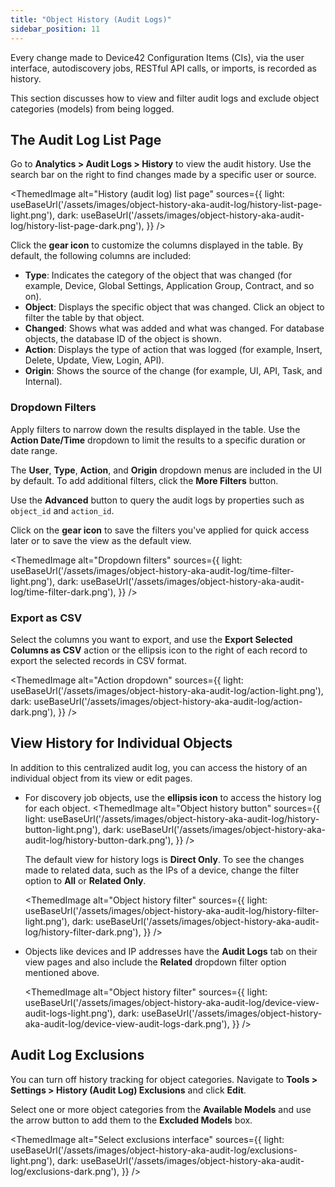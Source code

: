 ```yaml
---
title: "Object History (Audit Logs)"
sidebar_position: 11
---
```



Every change made to Device42 Configuration Items (CIs), via the user interface, autodiscovery jobs, RESTful API calls, or imports, is recorded as history. 

This section discusses how to view and filter audit logs and exclude object categories (models) from being logged. 

## The Audit Log List Page

Go to **Analytics > Audit Logs > History** to view the audit history. Use the search bar on the right to find changes made by a specific user or source. 

<ThemedImage
  alt="History (audit log) list page"
  sources={{
    light: useBaseUrl('/assets/images/object-history-aka-audit-log/history-list-page-light.png'),
    dark: useBaseUrl('/assets/images/object-history-aka-audit-log/history-list-page-dark.png'),
  }}
/>

Click the **gear icon** to customize the columns displayed in the table. By default, the following columns are included:

- **Type**: Indicates the category of the object that was changed (for example, Device, Global Settings, Application Group, Contract, and so on).
- **Object**: Displays the specific object that was changed. Click an object to filter the table by that object.
- **Changed**: Shows what was added and what was changed. For database objects, the database ID of the object is shown.
- **Action**: Displays the type of action that was logged (for example, Insert, Delete, Update, View, Login, API).
- **Origin**: Shows the source of the change (for example, UI, API, Task, and Internal). 

### Dropdown Filters

Apply filters to narrow down the results displayed in the table. Use the **Action Date/Time** dropdown to limit the results to a specific duration or date range. 

The **User**, **Type**, **Action**, and **Origin** dropdown menus are included in the UI by default. To add additional filters, click the **More Filters** button.

Use the **Advanced** button to query the audit logs by properties such as `object_id` and `action_id`. 

Click on the **gear icon** to save the filters you've applied for quick access later or to save the view as the default view. 

<ThemedImage
  alt="Dropdown filters"
  sources={{
    light: useBaseUrl('/assets/images/object-history-aka-audit-log/time-filter-light.png'),
    dark: useBaseUrl('/assets/images/object-history-aka-audit-log/time-filter-dark.png'),
  }}
/>


### Export as CSV

Select the columns you want to export, and use the **Export Selected Columns as CSV** action or the ellipsis icon to the right of each record to export the selected records in CSV format.

<ThemedImage
  alt="Action dropdown"
  sources={{
    light: useBaseUrl('/assets/images/object-history-aka-audit-log/action-light.png'),
    dark: useBaseUrl('/assets/images/object-history-aka-audit-log/action-dark.png'),
  }}
/>

## View History for Individual Objects

In addition to this centralized audit log, you can access the history of an individual object from its view or edit pages. 

- For discovery job objects, use the **ellipsis icon** to access the history log for each object.
  <ThemedImage
    alt="Object history button"
    sources={{
      light: useBaseUrl('/assets/images/object-history-aka-audit-log/history-button-light.png'),
      dark: useBaseUrl('/assets/images/object-history-aka-audit-log/history-button-dark.png'),
    }}
  />

  The default view for history logs is **Direct Only**. To see the changes made to related data, such as the IPs of a device, change the filter option to **All** or **Related Only**.

  <ThemedImage
    alt="Object history filter"
    sources={{
      light: useBaseUrl('/assets/images/object-history-aka-audit-log/history-filter-light.png'),
      dark: useBaseUrl('/assets/images/object-history-aka-audit-log/history-filter-dark.png'),
    }}
  />

- Objects like devices and IP addresses have the **Audit Logs** tab on their view pages and also include the **Related** dropdown filter option mentioned above.

  <ThemedImage
    alt="Object history filter"
    sources={{
      light: useBaseUrl('/assets/images/object-history-aka-audit-log/device-view-audit-logs-light.png'),
      dark: useBaseUrl('/assets/images/object-history-aka-audit-log/device-view-audit-logs-dark.png'),
    }}
  />


## Audit Log Exclusions

You can turn off history tracking for object categories. Navigate to **Tools > Settings > History (Audit Log) Exclusions** and click **Edit**. 

Select one or more object categories from the **Available Models** and use the arrow button to add them to the **Excluded Models** box. 

<ThemedImage
  alt="Select exclusions interface"
  sources={{
    light: useBaseUrl('/assets/images/object-history-aka-audit-log/exclusions-light.png'),
    dark: useBaseUrl('/assets/images/object-history-aka-audit-log/exclusions-dark.png'),
  }}
/>
